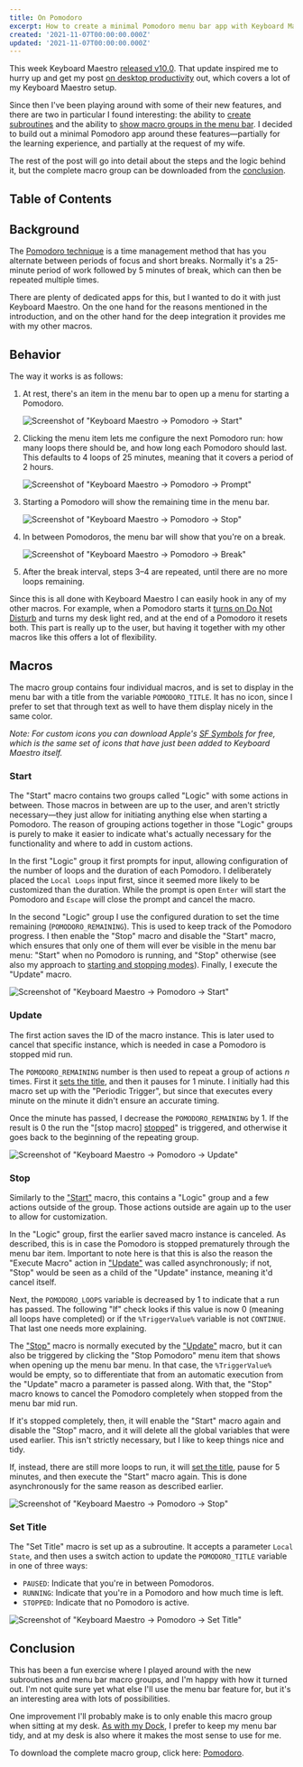 ```yaml
---
title: On Pomodoro
excerpt: How to create a minimal Pomodoro menu bar app with Keyboard Maestro.
created: '2021-11-07T00:00:00.000Z'
updated: '2021-11-07T00:00:00.000Z'
---
```


This week Keyboard Maestro [released v10.0](https://www.stairways.com/press/2021-11-02). That update inspired me to hurry up and get my post [on desktop productivity](/posts/on-desktop-productivity) out, which covers a lot of my Keyboard Maestro setup.

Since then I've been playing around with some of their new features, and there are two in particular I found interesting: the ability to [create subroutines](https://wiki.keyboardmaestro.com/Subroutines) and the ability to [show macro groups in the menu bar](https://wiki.keyboardmaestro.com/manual/Macro_Groups). I decided to build out a minimal Pomodoro app around these features—partially for the learning experience, and partially at the request of my wife.

The rest of the post will go into detail about the steps and the logic behind it, but the complete macro group can be downloaded from the [conclusion](#conclusion).

## Table of Contents

## Background

The [Pomodoro technique](https://en.wikipedia.org/wiki/Pomodoro_Technique) is a time management method that has you alternate between periods of focus and short breaks. Normally it's a 25-minute period of work followed by 5 minutes of break, which can then be repeated multiple times.

There are plenty of dedicated apps for this, but I wanted to do it with just Keyboard Maestro. On the one hand for the reasons mentioned in the introduction, and on the other hand for the deep integration it provides me with my other macros.

## Behavior

The way it works is as follows:

1. At rest, there's an item in the menu bar to open up a menu for starting a Pomodoro.

    ![Screenshot of "Keyboard Maestro → Pomodoro → Start"](/posts/on-pomodoro/pomodoro-menu-start-light.png)

2. Clicking the menu item lets me configure the next Pomodoro run: how many loops there should be, and how long each Pomodoro should last. This defaults to 4 loops of 25 minutes, meaning that it covers a period of 2 hours.

    ![Screenshot of "Keyboard Maestro → Pomodoro → Prompt"](/posts/on-pomodoro/pomodoro-prompt-light.png)

3. Starting a Pomodoro will show the remaining time in the menu bar.

    ![Screenshot of "Keyboard Maestro → Pomodoro → Stop"](/posts/on-pomodoro/pomodoro-menu-stop-light.png)

4. In between Pomodoros, the menu bar will show that you're on a break.

    ![Screenshot of "Keyboard Maestro → Pomodoro → Break"](/posts/on-pomodoro/pomodoro-menu-break-light.png)

5. After the break interval, steps 3–4 are repeated, until there are no more loops remaining.

Since this is all done with Keyboard Maestro I can easily hook in any of my other macros. For example, when a Pomodoro starts it [turns on Do Not Disturb](/posts/on-desktop-productivity#toggling-do-not-disturb) and turns my desk light red, and at the end of a Pomodoro it resets both. This part is really up to the user, but having it together with my other macros like this offers a lot of flexibility.

## Macros

The macro group contains four individual macros, and is set to display in the menu bar with a title from the variable `POMODORO_TITLE`. It has no icon, since I prefer to set that through text as well to have them display nicely in the same color.

_Note: For custom icons you can download Apple's [SF Symbols](https://developer.apple.com/sf-symbols/) for free, which is the same set of icons that have just been added to Keyboard Maestro itself._

### Start

The "Start" macro contains two groups called "Logic" with some actions in between. Those macros in between are up to the user, and aren't strictly necessary—they just allow for initiating anything else when starting a Pomodoro. The reason of grouping actions together in those "Logic" groups is purely to make it easier to indicate what's actually necessary for the functionality and where to add in custom actions.

In the first "Logic" group it first prompts for input, allowing configuration of the number of loops and the duration of each Pomodoro. I deliberately placed the `Local Loops` input first, since it seemed more likely to be customized than the duration. While the prompt is open `Enter` will start the Pomodoro and `Escape` will close the prompt and cancel the macro.

In the second "Logic" group I use the configured duration to set the time remaining (`POMODORO_REMAINING`). This is used to keep track of the Pomodoro progress. I then enable the "Stop" macro and disable the "Start" macro, which ensures that only one of them will ever be visible in the menu bar menu: "Start" when no Pomodoro is running, and "Stop" otherwise (see also my approach to [starting and stopping modes](/posts/on-desktop-productivity#starting-and-stopping-modes)). Finally, I execute the "Update" macro.

![Screenshot of "Keyboard Maestro → Pomodoro → Start"](/posts/on-pomodoro/start-light.png)

### Update

The first action saves the ID of the macro instance. This is later used to cancel that specific instance, which is needed in case a Pomodoro is stopped mid run.

The `POMODORO_REMAINING` number is then used to repeat a group of actions _n_ times. First it [sets the title](#set-title), and then it pauses for 1 minute. I initially had this macro set up with the "Periodic Trigger", but since that executes every minute on the minute it didn't ensure an accurate timing.

Once the minute has passed, I decrease the `POMODORO_REMAINING` by 1. If the result is 0 the run the "[stop macro] [stopped](#stop)" is triggered, and otherwise it goes back to the beginning of the repeating group.

![Screenshot of "Keyboard Maestro → Pomodoro → Update"](/posts/on-pomodoro/update-light.png)

### Stop

Similarly to the ["Start"](#start) macro, this contains a "Logic" group and a few actions outside of the group. Those actions outside are again up to the user to allow for customization.

In the "Logic" group, first the earlier saved macro instance is canceled. As described, this is in case the Pomodoro is stopped prematurely through the menu bar item. Important to note here is that this is also the reason the "Execute Macro" action in ["Update"](#update) was called asynchronously; if not, "Stop" would be seen as a child of the "Update" instance, meaning it'd cancel itself.

Next, the `POMODORO_LOOPS` variable is decreased by 1 to indicate that a run has passed. The following "If" check looks if this value is now 0 (meaning all loops have completed) or if the `%TriggerValue%` variable is not `CONTINUE`. That last one needs more explaining.

The ["Stop"](#stop) macro is normally executed by the ["Update"](#update) macro, but it can also be triggered by clicking the "Stop Pomodoro" menu item that shows when opening up the menu bar menu. In that case, the `%TriggerValue%` would be empty, so to differentiate that from an automatic execution from the "Update" macro a parameter is passed along. With that, the "Stop" macro knows to cancel the Pomodoro completely when stopped from the menu bar mid run.

If it's stopped completely, then, it will enable the "Start" macro again and disable the "Stop" macro, and it will delete all the global variables that were used earlier. This isn't strictly necessary, but I like to keep things nice and tidy.

If, instead, there are still more loops to run, it will [set the title](#set-title), pause for 5 minutes, and then execute the "Start" macro again. This is done asynchronously for the same reason as described earlier.

![Screenshot of "Keyboard Maestro → Pomodoro → Stop"](/posts/on-pomodoro/stop-light.png)

### Set Title

The "Set Title" macro is set up as a subroutine. It accepts a parameter `Local State`, and then uses a switch action to update the `POMODORO_TITLE` variable in one of three ways:

- `PAUSED`: Indicate that you're in between Pomodoros.
- `RUNNING`: Indicate that you're in a Pomodoro and how much time is left.
- `STOPPED`: Indicate that no Pomodoro is active.

![Screenshot of "Keyboard Maestro → Pomodoro → Set Title"](/posts/on-pomodoro/set-title-light.png)

## Conclusion

This has been a fun exercise where I played around with the new subroutines and menu bar macro groups, and I'm happy with how it turned out. I'm not quite sure yet what else I'll use the menu bar feature for, but it's an interesting area with lots of possibilities.

One improvement I'll probably make is to only enable this macro group when sitting at my desk. [As with my Dock](/posts/on-desktop-productivity#dock), I prefer to keep my menu bar tidy, and at my desk is also where it makes the most sense to use for me.

To download the complete macro group, click here: [Pomodoro](/posts/on-pomodoro/macros.zip).
